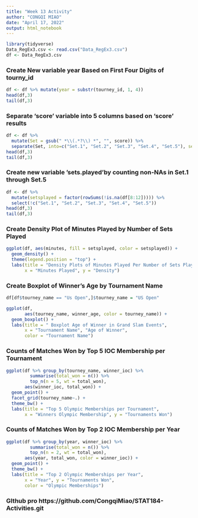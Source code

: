 ---
title: "Week 13 Activity"
author: "CONGQI MIAO"
date: "April 17, 2022"
output: html_notebook
---

```{r}
library(tidyverse)
Data_RegEx3.csv <- read.csv("Data_RegEx3.csv")
df <- Data_RegEx3.csv
```


### Create New variable year Based on First Four Digits of tourny_id
```{r}
df <- df %>% mutate(year = substr(tourney_id, 1, 4))
head(df,3)
tail(df,3)
```

### Separate ‘score’ variable into 5 columns based on ‘score’ results
```{r}
df <- df %>% 
  mutate(Set = gsub(" *\\(.*?\\) *", "", score)) %>%
  separate(Set, into=c("Set.1", "Set.2", "Set.3", "Set.4", "Set.5"), sep= " ")
head(df,3)
tail(df,3)
```

### Create new variable ’sets.played’by counting non-NAs in Set.1 through Set.5
```{r}
df <- df %>%  
  mutate(setsplayed = factor(rowSums(!is.na(df[8:12])))) %>%
  select(!c("Set.1", "Set.2", "Set.3", "Set.4", "Set.5"))
head(df,3)
tail(df,3)
```

### Create Density Plot of Minutes Played by Number of Sets Played
```{r}
ggplot(df, aes(minutes, fill = setsplayed, color = setsplayed)) +
  geom_density() +
  theme(legend.position = "top") +
  labs(title = "Density Plots of Minutes Played Per Number of Sets Played",
       x = "Minutes Played", y = "Density")

```

### Create Boxplot of Winner’s Age by Tournament Name
```{r}
df[df$tourney_name == "Us Open",]$tourney_name = "US Open"

ggplot(df, 
       aes(tourney_name, winner_age, color = tourney_name)) +
  geom_boxplot() +
  labs(title = " Boxplot Age of Winner in Grand Slam Events",
       x = "Tournament Name", "Age of Winner",
       color = "Tournament Name") 
```

### Counts of Matches Won by Top 5 IOC Membership per Tournament
```{r}
ggplot(df %>% group_by(tourney_name, winner_ioc) %>%
         summarise(total_won = n()) %>%
         top_n(n = 5, wt = total_won), 
       aes(winner_ioc, total_won)) +
  geom_point() +
  facet_grid(tourney_name~.) +
  theme_bw() +
  labs(title = "Top 5 Olympic Memberships per Tournament",
       x = "Winners Olympic Membership", y = "Tournaments Won")
```

### Counts of Matches Won by Top 2 IOC Membership per Year
```{r}
ggplot(df %>% group_by(year, winner_ioc) %>%
         summarise(total_won = n()) %>%
         top_n(n = 2, wt = total_won), 
       aes(year, total_won, color = winner_ioc)) +
  geom_point() +
  theme_bw() +
  labs(title = "Top 2 Olympic Memberships per Year",
       x = "Year", y = "Tournaments Won",
       color = "Olympic Memberships")

```

### GIthub pro https://github.com/CongqiMiao/STAT184-Activities.git